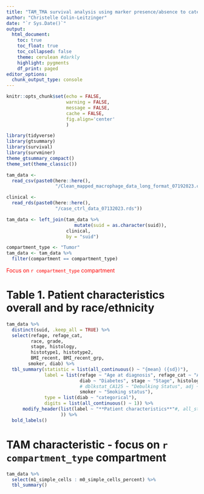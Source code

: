 ```yaml
---
title: "TAM_TMA survival analysis using marker presence/absence to categorize macrophage types"
author: "Christelle Colin-Leitzinger"
date: "`r Sys.Date()`"
output: 
  html_document:
    toc: true
    toc_float: true
    toc_collapsed: false
    theme: cerulean #darkly
    highlight: pygments
    df_print: paged
editor_options: 
  chunk_output_type: console
---
```


<style type="text/css">

.figure {
   margin-top: 25px;
   margin-bottom: 100px;
}

table {
    margin-top: 10px;
    margin-bottom: 25px;
}
</style>


```r
knitr::opts_chunk$set(echo = FALSE,
                      warning = FALSE,
                      message = FALSE,
                      cache = FALSE,
                      fig.align='center'
                      )
```


```r
library(tidyverse)
library(gtsummary)
library(survival)
library(survminer)
theme_gtsummary_compact()
theme_set(theme_classic())
```

```r
tam_data <- 
  read_csv(paste0(here::here(),
                  "/Clean_mapped_macrophage_data_long_format_07192023.csv"))

clinical <- 
  read_rds(paste0(here::here(),
                  "/case_ctrl_data_07132023.rds"))

```

```r
tam_data <- left_join(tam_data %>% 
                         mutate(suid = as.character(suid)),
                      clinical,
                      by = "suid")

compartment_type <- "Tumor"
tam_data <- tam_data %>% 
  filter(compartment == compartment_type)

```

<span style="color: red;">Focus on `r compartment_type` compartment</span>

# Table 1. Patient characteristics overall and by race/ethnicity

```r
tam_data %>% 
  distinct(suid, .keep_all = TRUE) %>% 
  select(refage, refage_cat, 
         race, grade,
         stage, histology,
         histotype1, histotype2,
         BMI_recent, BMI_recent_grp,
        smoker, diab) %>% 
  tbl_summary(statistic = list(all_continuous() ~ "{mean} ({sd})"),
              label = list(refage ~ "Age at diagnosis", refage_cat ~ "Age at diagnosis category",
                           diab ~ "Diabetes", stage ~ "Stage", histology ~ "Histology",
                           # dblkstat_CA125 ~ "Debulking Status", adj ~ "Adjuvant chemotherapy",
                           smoker ~ "Smoking status"),
              type = list(diab ~ "categorical"),
              digits = list(all_continuous() ~ 1)) %>%
      modify_header(list(label ~ "**Patient characteristics**"#, all_stat_cols() ~ "**{level}**, N = {n}"
                    )) %>%
  bold_labels()
```


# TAM characteristic - focus on `r compartment_type` compartment
```r
tam_data %>% 
  select(m1_simple_cells : m0_simple_cells_percent) %>% 
  tbl_summary()
```









